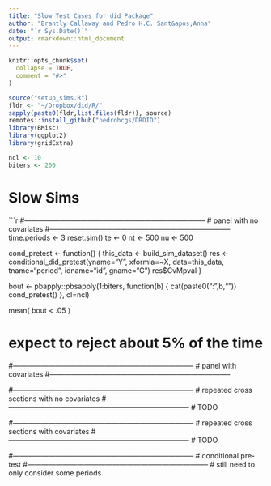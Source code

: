 ```yaml
---
title: "Slow Test Cases for did Package"
author: "Brantly Callaway and Pedro H.C. Sant&apos;Anna"
date: "`r Sys.Date()`"
output: rmarkdown::html_document
---
```


```r
knitr::opts_chunk$set(
  collapse = TRUE,
  comment = "#>"
)
```

```r
source("setup_sims.R")
fldr <- "~/Dropbox/did/R/"
sapply(paste0(fldr,list.files(fldr)), source)
remotes::install_github("pedrohcgs/DRDID")
library(BMisc)
library(ggplot2)
library(gridExtra)

ncl <- 10
biters <- 200
```

# Slow Sims

```r
#-----------------------------------------------------------------------------
# panel with no covariates
#-----------------------------------------------------------------------------
time.periods <- 3
reset.sim()
te <- 0
nt <- 500
nu <- 500

cond_pretest <- function() {
  this_data <- build_sim_dataset()
  res <- conditional_did_pretest(yname="Y", xformla=~X, data=this_data, tname="period", idname="id",
                gname="G")
  res$CvMpval
}

bout <- pbapply::pbsapply(1:biters, function(b) {
  cat(paste0("\niter:",b,"\n"))
  cond_pretest()
}, cl=ncl)

mean( bout < .05 )


# expect to reject about 5% of the time

#-----------------------------------------------------------------------------
# panel with covariates
#-----------------------------------------------------------------------------


#-----------------------------------------------------------------------------
# repeated cross sections with no covariates
#-----------------------------------------------------------------------------
# TODO

#-----------------------------------------------------------------------------
# repeated cross sections with covariates
#-----------------------------------------------------------------------------
# TODO


#-----------------------------------------------------------------------------
# conditional pre-test
#-----------------------------------------------------------------------------
# still need to only consider some periods
